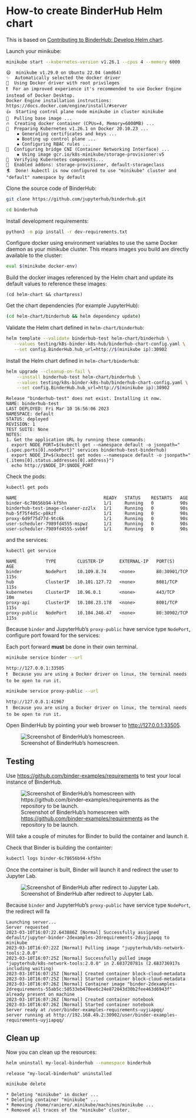 # How-to create BinderHub Helm chart

::: {.callout-note}

This is based on [Contributing to BinderHub: Develop Helm chart](https://binderhub.readthedocs.io/en/latest/contribute.html#develop-helm-chart).

:::

Launch your minikube:

```bash
minikube start --kubernetes-version v1.26.1 --cpus 4 --memory 6000
```

```
😄  minikube v1.29.0 on Ubuntu 22.04 (amd64)
✨  Automatically selected the docker driver
📌  Using Docker driver with root privileges
❗  For an improved experience it's recommended to use Docker Engine instead of Docker Desktop.
Docker Engine installation instructions: https://docs.docker.com/engine/install/#server
👍  Starting control plane node minikube in cluster minikube
🚜  Pulling base image ...
🔥  Creating docker container (CPUs=4, Memory=6000MB) ...
🐳  Preparing Kubernetes v1.26.1 on Docker 20.10.23 ...
    ▪ Generating certificates and keys ...
    ▪ Booting up control plane ...
    ▪ Configuring RBAC rules ...
🔗  Configuring bridge CNI (Container Networking Interface) ...
    ▪ Using image gcr.io/k8s-minikube/storage-provisioner:v5
🔎  Verifying Kubernetes components...
🌟  Enabled addons: storage-provisioner, default-storageclass
🏄  Done! kubectl is now configured to use "minikube" cluster and "default" namespace by default
```

Clone the source code of BinderHub:

```bash
git clone https://github.com/jupyterhub/binderhub.git
```

```bash
cd binderhub
```

Install development requirements:

```bash
python3 -m pip install -r dev-requirements.txt
```

Configure docker using environment variables to use the same Docker daemon as your minikube cluster. This means images you build are directly available to the cluster:

```bash
eval $(minikube docker-env)
```

Build the docker images referenced by the Helm chart and update its default values to reference these images:

```
(cd helm-chart && chartpress)
```

Get the chart dependencies (for example JupyterHub):

```bash
(cd helm-chart/binderhub && helm dependency update)
```

Validate the Helm chart defined in `helm-chart/binderhub`:

```bash
helm template --validate binderhub-test helm-chart/binderhub \
   --values testing/k8s-binder-k8s-hub/binderhub-chart-config.yaml \
   --set config.BinderHub.hub_url=http://$(minikube ip):30902
```

Install the Helm chart defined in `helm-chart/binderhub`:

```bash
helm upgrade --cleanup-on-fail \
    --install binderhub-test helm-chart/binderhub \
    --values testing/k8s-binder-k8s-hub/binderhub-chart-config.yaml \
    --set config.BinderHub.hub_url=http://$(minikube ip):30902
```

```
Release "binderhub-test" does not exist. Installing it now.
NAME: binderhub-test
LAST DEPLOYED: Fri Mar 10 16:56:06 2023
NAMESPACE: default
STATUS: deployed
REVISION: 1
TEST SUITE: None
NOTES:
1. Get the application URL by running these commands:
  export NODE_PORT=$(kubectl get --namespace default -o jsonpath="{.spec.ports[0].nodePort}" services binderhub-test-binderhub)
  export NODE_IP=$(kubectl get nodes --namespace default -o jsonpath="{.items[0].status.addresses[0].address}")
  echo http://$NODE_IP:$NODE_PORT
```

Check the pods:

```bash
kubectl get pods
```

```
NAME                                 READY   STATUS    RESTARTS   AGE
binder-6c78656b94-kf5hn              1/1     Running   0          90s
binderhub-test-image-cleaner-zz2lx   1/1     Running   0          90s
hub-5f75f4d5c-p8kzf                  1/1     Running   0          90s
proxy-6d9f75d77d-9tc6k               1/1     Running   0          90s
user-scheduler-7989fd4555-mspwz      1/1     Running   0          90s
user-scheduler-7989fd4555-svb6f      1/1     Running   0          90s
```

and the services:

```bash
kubectl get service
```

```
NAME           TYPE        CLUSTER-IP      EXTERNAL-IP   PORT(S)        AGE
binder         NodePort    10.109.8.74     <none>        80:30901/TCP   115s
hub            ClusterIP   10.101.127.72   <none>        8081/TCP       115s
kubernetes     ClusterIP   10.96.0.1       <none>        443/TCP        10m
proxy-api      ClusterIP   10.108.23.178   <none>        8001/TCP       115s
proxy-public   NodePort    10.104.246.47   <none>        80:30902/TCP   115s
```

Because `binder` and JupyterHub's `proxy-public` have service type `NodePort`, configure port foward for the services:

::: {.callout-note}

Each port forward **must** be done in their own terminal.

:::

```bash
minikube service binder --url
```

```
http://127.0.0.1:33505
❗  Because you are using a Docker driver on linux, the terminal needs to be open to run it.
```

```bash
minikube service proxy-public --url
```

```
http://127.0.0.1:41967
❗  Because you are using a Docker driver on linux, the terminal needs to be open to run it.
```

Open BinderHub by pointing your web browser to <http://127.0.0.1:33505>.

![Screenshot of BinderHub's homescreen.](../img/minikube-binder-home.png)

## Testing

Use <https://github.com/binder-examples/requirements> to test your local instance of BinderHub.

![Screenshot of BinderHub's homescreen with <https://github.com/binder-examples/requirements> as the repository to be launch.](../img/minikube-binder-requirements.png)

::: {.callout-important}

Will take a couple of minutes for Binder to build the container and launch it.

Check that Binder is building the containter:

```bash
kubectl logs binder-6c78656b94-kf5hn
```

:::

Once the container is built, Binder will launch it and redirect the user to Jupyter Lab.

![Screenshot of BinderHub after redirect to Jupyter Lab.](../img/minikube-binder-jupyterlab.png)

::: {.callout-note}

Because `binder` and JupyterHub's `proxy-public` have service type `NodePort`, the redirect will fa

```
Launching server...
Server requested
2023-03-10T16:07:22.643886Z [Normal] Successfully assigned default/jupyter-binder-2dexamples-2drequirements-2duyjiapqq to minikube
2023-03-10T16:07:22Z [Normal] Pulling image "jupyterhub/k8s-network-tools:2.0.0"
2023-03-10T16:07:25Z [Normal] Successfully pulled image "jupyterhub/k8s-network-tools:2.0.0" in 2.683720781s (2.683736917s including waiting)
2023-03-10T16:07:25Z [Normal] Created container block-cloud-metadata
2023-03-10T16:07:25Z [Normal] Started container block-cloud-metadata
2023-03-10T16:07:26Z [Normal] Container image "binder-2dexamples-2drequirements-55ab5c:50533eb470ee6c24e872043d30b2fee463d6943f" already present on machine
2023-03-10T16:07:26Z [Normal] Created container notebook
2023-03-10T16:07:26Z [Normal] Started container notebook
Server ready at /user/binder-examples-requirements-uyjiapqq/
server running at http://192.168.49.2:30902/user/binder-examples-requirements-uyjiapqq/
```

:::

## Clean up

Now you can clean up the resources:

```bash
helm uninstall my-local-binderhub --namespace binderhub
```

```
release "my-local-binderhub" uninstalled
```

```bash
minikube delete
```

```
* Deleting "minikube" in docker ...
* Deleting container "minikube" ...
* Removing /home/raniere/.minikube/machines/minikube ...
* Removed all traces of the "minikube" cluster.
```
